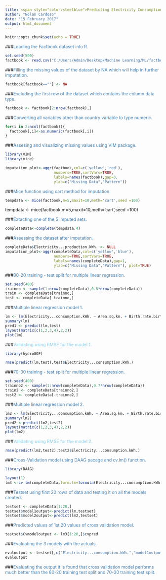 ---
title: <span style="color:steelblue">Predicting Electricity Consumption</span>
author: "Nolan Cardozo"
date: "15 February 2017"
output: html_document
---

```{r setup, include=FALSE}
knitr::opts_chunk$set(echo = TRUE)
```

###<span style="color:steelblue">Loading the Factbook dataset into R.</span>
```{r}
set.seed(500)
factbook <- read.csv("C:/Users/Admin/Desktop/Machine Learning/ML/factbook.csv", sep=";", stringsAsFactors=FALSE)
``` 


###<span style="color:steelblue">Filling the missing values of the dataset by NA which will help in further imputation.</span>
```{r}
factbook[factbook==""] <- NA
```

###<span style="color:steelblue">Excluding the first row of the dataset which contains the column data type.</span>
```{r}
factbook <- factbook[2:nrow(factbook),]
```


###<span style="color:steelblue">Converting all variables other than country variable to type numeric.</span>
```{r}
for(i in 2:ncol(factbook)){
  factbook[,i]<-as.numeric(factbook[,i])
}
```


###<span style="color:steelblue">Assesing and visualizing missing values using VIM package.</span>

```{r, include=FALSE}
library(VIM)
library(mice)
```

```{r}
imputation_plot<-aggr(factbook,col=c('yellow','red'),
                      numbers=TRUE,sortVars=TRUE,
                      labels=names(factbook),gap=3,
                      ylab=c("Missing Data","Pattern"))
```

###<span style="color:steelblue">Mice function using cart method for imputation.</span>
```{r, include=FALSE}
tempdata <- mice(factbook,m=5,maxit=10,meth='cart',seed =100)
```
tempdata <- mice(factbook,m=5,maxit=10,meth='cart',seed =100)

###<span style="color:steelblue">Extacting one of the 5 imputed sets.</span>
```{r}
completeData<-complete(tempdata,4)
```

###<span style="color:steelblue">Assessing the dataset after imputation.</span>
```{r}
completeData$Electricity...production.kWh. <- NULL
imputation_plot<-aggr(completeData,col=c('yellow','blue'),
                      numbers=TRUE,sortVars=TRUE,
                      labels=names(completeData),gap=1,
                      ylab=c("Missing Data","Pattern"), plot=TRUE)
```

###<span style="color:steelblue">80-20 training - test split for multiple linear regression.</span>
```{r}
set.seed(400)
trainno <- sample(1:nrow(completeData),0.8*nrow(completeData))
train <- completeData[trainno,]
test <- completeData[-trainno,]
```

###<span style="color:steelblue">Multiple linear regression model 1.</span>
```{r}
lm <- lm(Electricity...consumption.kWh. ~ Area.sq.km. + Birth.rate.births.1000.population. + Death.rate.deaths.1000.population. + Infant.mortality.rate.deaths.1000.live.births.,data=train)
summary(lm)
pred1 <- predict(lm,test)
layout(matrix(c(1,2,3,4),2,2))
plot(lm)
```

###<span style="color:skyblue">Validating using RMSE for the model 1.</span>
```{r, include=FALSE}
library(hydroGOF)
```

```{r }
rmse(predict(lm,test),test$Electricity...consumption.kWh.)
```

###<span style="color:steelblue">70-30 training - test split for multiple linear regression.</span>
```{r}
set.seed(400)
trainno2 <- sample(1:nrow(completeData),0.7*nrow(completeData))
train2 <- completeData[trainno2,]
test2 <- completeData[-trainno2,]
```

###<span style="color:steelblue">Multiple linear regression model 2.</span>
```{r}
lm2 <- lm(Electricity...consumption.kWh. ~ Area.sq.km. + Birth.rate.births.1000.population. + Death.rate.deaths.1000.population. + Infant.mortality.rate.deaths.1000.live.births.,data=train2)
summary(lm2)
pred2 <-predict(lm2,test2)
layout(matrix(c(1,2,3,4),2,2))
plot(lm2)
```

###<span style="color:skyblue">Validating using RMSE for the model 2.</span>

```{r }
rmse(predict(lm2,test2),test2$Electricity...consumption.kWh.)
```

###<span style="color:steelblue">Cross-Validation model using DAAG pacage and cv.lm() function.</span>
```{r}
library(DAAG)
```

```{r}
layout(1)
lm3 <-cv.lm(completeData,form.lm=formula(Electricity...consumption.kWh. ~ Area.sq.km. + Birth.rate.births.1000.population. + Death.rate.deaths.1000.population. + Infant.mortality.rate.deaths.1000.live.births.),m=11)
```

###<span style="color:steelblue">Testset using first 20 rows of data and testing it on all the models created.</span>
```{r}
testset <- completeData[1:20,]
testset$model1output<-predict(lm,testset)
testset$model2output<-predict(lm2,testset)
```

###<span style="color:steelblue">Predicted values of 1st 20 values of cross validation model.</span>
```{r}
testset$Cvmodeloutput <- lm3[1:20,]$cvpred
```

###<span style="color:steelblue">Evaluating the 3 models with the actuals.</span>
```{r}
evaloutput <- testset[,c("Electricity...consumption.kWh.","model1output","model2output","Cvmodeloutput")]
evaloutput
```

###<span style="color:steelblue">Evaluating the output it is found that cross validation model performs much better than the 80-20 training test split and 70-30 training test split.</span>
